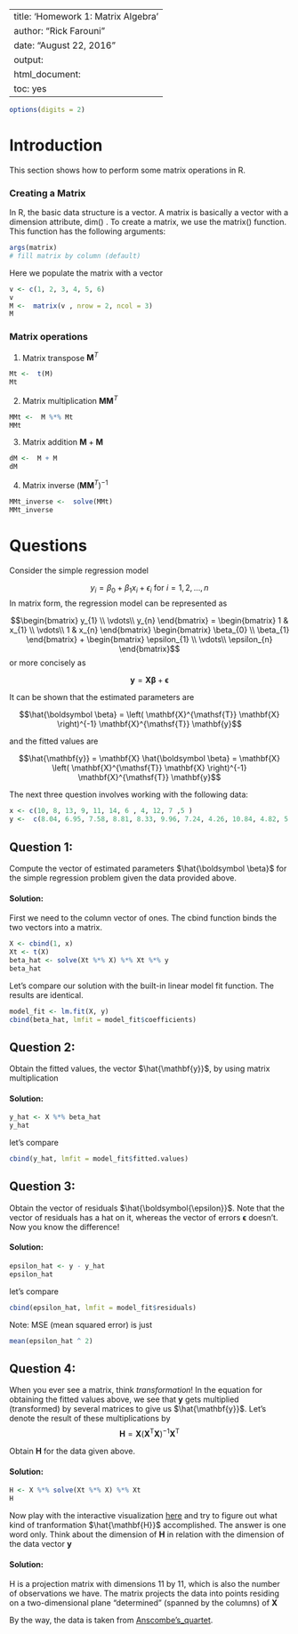 
---
title: 'Homework 1: Matrix Algebra'
author: "Rick Farouni"
date: "August 22, 2016"
output:
  html_document:
    toc: yes
---

```r
options(digits = 2)
```

# Introduction
This section shows how to perform some matrix operations in R.

### Creating a Matrix

In R, the basic data structure is a vector. A matrix is basically a vector with a dimension attribute, dim() .
To create a matrix, we use the matrix() function. This function has the following arguments:

```r
args(matrix)
# fill matrix by column (default)
```
Here we populate the matrix with a vector
```r
v <- c(1, 2, 3, 4, 5, 6)
v
M <-  matrix(v , nrow = 2, ncol = 3)
M
```

### Matrix operations

1. Matrix transpose $\mathbf{M}^T$

```r
Mt <-  t(M)
Mt
```

2. Matrix multiplication $\mathbf{M} \mathbf{M}^T$


```r
MMt <-  M %*% Mt
MMt
```

3. Matrix addition $\mathbf{M} + \mathbf{M}$

```r
dM <-  M + M
dM
```

4. Matrix inverse ${(\mathbf{M} \mathbf{M}^T)}^{-1}$

```r
MMt_inverse <-  solve(MMt)
MMt_inverse
```

# Questions

Consider the simple regression model 

$$y_i = \beta_0 + \beta_1 x_i +\epsilon_i  \textrm{    for  } i= 1, 2, \ldots ,n $$ 
In matrix form, the regression model can be represented as

$$\begin{bmatrix}
y_{1} \\ 
\vdots\\ 
y_{n}
\end{bmatrix} =
\begin{bmatrix} 
1 &  x_{1} \\
\vdots\\
1 & x_{n}
\end{bmatrix}
\begin{bmatrix} 
\beta_{0} \\ 
\beta_{1}
\end{bmatrix}
+
\begin{bmatrix} 
\epsilon_{1} \\ 
\vdots\\ 
\epsilon_{n}
\end{bmatrix}$$
or more concisely as 

$$\mathbf{y} =\mathbf{X}\boldsymbol{\beta} + \boldsymbol{\epsilon}$$

It can be shown that the estimated parameters are

$$\hat{\boldsymbol \beta} = \left( \mathbf{X}^{\mathsf{T}} \mathbf{X} \right)^{-1} \mathbf{X}^{\mathsf{T}} \mathbf{y}$$

and the fitted values are

$$\hat{\mathbf{y}} = \mathbf{X} \hat{\boldsymbol \beta} = \mathbf{X} \left( \mathbf{X}^{\mathsf{T}} \mathbf{X} \right)^{-1} \mathbf{X}^{\mathsf{T}} \mathbf{y}$$

The next three question involves working with the following data:


```r
x <- c(10, 8, 13, 9, 11, 14, 6 , 4, 12, 7 ,5 )
y <-  c(8.04, 6.95, 7.58, 8.81, 8.33, 9.96, 7.24, 4.26, 10.84, 4.82, 5.68 )
```

## Question 1: 

Compute the vector of estimated parameters $\hat{\boldsymbol \beta}$ for the simple regression problem given the data provided above.

#### Solution: 

First we need to the column vector of ones. The cbind function binds the two vectors into a matrix. 
```r
X <- cbind(1, x)
Xt <- t(X)
beta_hat <- solve(Xt %*% X) %*% Xt %*% y
beta_hat
```

Let's compare our solution with the built-in linear model fit function. The results are identical.

```r
model_fit <- lm.fit(X, y)
cbind(beta_hat, lmfit = model_fit$coefficients)
```

## Question 2:

Obtain the fitted values, the vector $\hat{\mathbf{y}}$, by using matrix multiplication

#### Solution: 

```r
y_hat <- X %*% beta_hat 
y_hat 
```

let's compare
```r
cbind(y_hat, lmfit = model_fit$fitted.values)
```

## Question 3: 

Obtain the vector of residuals $\hat{\boldsymbol{\epsilon}}$. Note that the vector of residuals has a hat on it, whereas the vector of errors $\boldsymbol{\epsilon}$ doesn't. Now you know the difference!

#### Solution: 


```r
epsilon_hat <- y - y_hat
epsilon_hat
```

let's compare
```r
cbind(epsilon_hat, lmfit = model_fit$residuals)
```

Note: MSE (mean squared error) is just 

```r
mean(epsilon_hat ^ 2)
```


## Question 4: 

When you ever see a matrix, think *transformation*! In the equation for obtaining the fitted values above, we see that $\mathbf{y}$ gets multiplied (transformed) by several matrices to give us $\hat{\mathbf{y}}$. Let's denote the result of these multiplications by  
$$\mathbf{H}=\mathbf{X} \left( \mathbf{X}^{\mathsf{T}} \mathbf{X} \right)^{-1} \mathbf{X}^{\mathsf{T}}$$

Obtain $\mathbf{H}$ for the data given above.

#### Solution: 


```r
H <- X %*% solve(Xt %*% X) %*% Xt
H
```

Now play with the interactive visualization [here](http://setosa.io/ev/ordinary-least-squares-regression/) and try to figure out what kind of tranformation $\hat{\mathbf{H}}$ accomplished. The answer is one word only. Think about the dimension of $\mathbf{H}$ in relation with the dimension of the data vector $\mathbf{y}$  

#### Solution: 

H is a projection matrix with dimensions 11 by 11, which is also the number of observations we have. The matrix projects the data into points residing on a two-dimensional plane "determined" (spanned by the columns) of $\mathbf{X}$


By the  way, the data is taken from [Anscombe's_quartet](https://www.wikiwand.com/en/Anscombe's_quartet).



